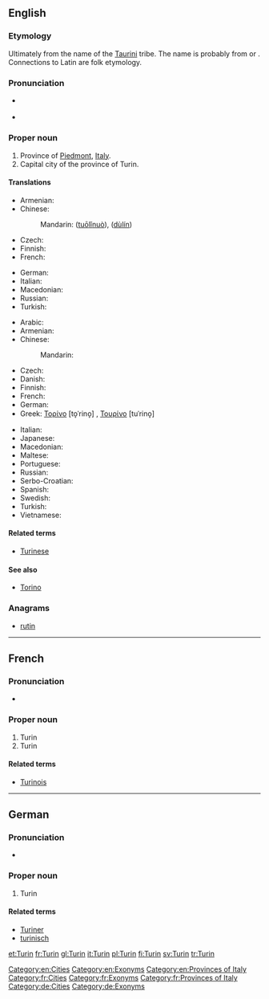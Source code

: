 ==English==

===Etymology===
Ultimately from the name of the [[w:Taurini|Taurini]] tribe.  The name is probably from {{etyl|cel-pro|en}} {{m|cel-pro|*tur||water|lang=cel-pro}} or {{m|cel-pro|*tauro||mountain|lang=cel-pro}}.  Connections to Latin {{term|taurus||bull|lang=la}} are folk etymology.

===Pronunciation===
* {{a|UK}} {{IPA|/tjɜː(ɹ)ˈɪn/}}
* {{rhymes|ɪn}}

===Proper noun===
{{en-proper noun}}

# Province of [[Piedmont]], [[Italy]].
# Capital city of the province of Turin.

====Translations====
{{trans-top|province}}
* Armenian: {{t|hy|Թուրին|tr=T’urin}}
* Chinese:
*: Mandarin: {{zh-ts|托里諾|托里诺}} ([[tuō]][[lǐ]][[nuò]]), {{zh-ts|杜林|杜林}} ([[dù]][[lín]])
* Czech: {{t+|cs|Turín|m}}
* Finnish: {{t+|fi|Torino}}
* French: {{t+|fr|Turin}}
{{trans-mid}}
* German: {{t|de|Turin}}
* Italian: {{t+|it|Torino}}
* Macedonian: {{t|mk|Торино|n|tr=Toríno}}
* Russian: {{t+|ru|Турин|tr=Turín}}
* Turkish: {{t+|tr|Torino}}
{{trans-bottom}}

{{trans-top|city}}
* Arabic: {{t|ar|تورينو|m|tr=turiinu}}
* Armenian: {{t|hy|Թուրին|tr=T’urin}}
* Chinese:
*: Mandarin: {{t|cmn|杜林|tr=Dùlín|sc=Hani}}
* Czech: {{t+|cs|Turín|m}}
* Danish: {{t|da|Torino|c}}
* Finnish: {{t+|fi|Torino}}
* French: {{t+|fr|Turin}}
* German: {{t|de|Turin|n}}
* Greek: [[Τορίνο]] [to̞ˈrino̞] {{g|n}}, [[Τουρίνο]] [tuˈrino̞] {{g|n}}
{{trans-mid}}
* Italian: {{t+|it|Torino|f}}
* Japanese: {{t|ja|トリノ|tr=Torino}}
* Macedonian: {{t|mk|Торино|n|tr=Toríno}}
* Maltese: {{t|mt|Turin}}
* Portuguese: {{t|pt|Turim}}
* Russian: {{t+|ru|Турин|m|tr=Turín}}
* Serbo-Croatian: {{t|sh|Torino}}
* Spanish: {{t+|es|Turín|m}}
* Swedish: {{t+|sv|Turin}}
* Turkish: {{t+|tr|Torino}}
* Vietnamese: {{t|vi|Torino}}
{{trans-bottom}}

====Related terms====
* [[Turinese]]

====See also====
* [[Torino]]

===Anagrams===
* [[rutin#English|rutin]]

[[Category:en:Cities]]
[[Category:en:Exonyms]]
[[Category:en:Provinces of Italy]]

----

==French==

===Pronunciation===
* {{IPA|/tyrɛ̃/|lang=fr}}

===Proper noun===
{{fr-proper noun}}

# Turin {{gloss|province}}
# Turin {{gloss|city}}

====Related terms====
* [[Turinois]]

[[Category:fr:Cities]]
[[Category:fr:Exonyms]]
[[Category:fr:Provinces of Italy]]

----

==German==

===Pronunciation===
* {{IPA|/tuˈriːn/|lang=de}}

===Proper noun===
{{head|de|proper noun}}

# Turin

====Related terms====
* [[Turiner]]
* [[turinisch]]

[[Category:de:Cities]]
[[Category:de:Exonyms]]

[[et:Turin]]
[[fr:Turin]]
[[gl:Turin]]
[[it:Turin]]
[[pl:Turin]]
[[fi:Turin]]
[[sv:Turin]]
[[tr:Turin]]